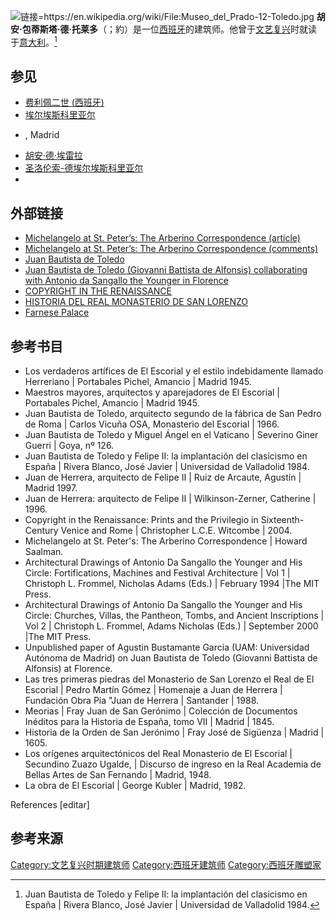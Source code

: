 {{citation style|time=2016-08-20T03:42:21+00:00}}
{{expand|time=2016-08-20T03:42:21+00:00}}
[[File:Museo_del_Prado-12-Toledo.jpg|链接=https://en.wikipedia.org/wiki/File:Museo_del_Prado-12-Toledo.jpg]]
'''胡安·包蒂斯塔·德·托莱多'''（{{lang-es|Juan Bautista de Toledo}}；約{{bd|1515年||1567年|5月19日}}）是一位[[西班牙|西班牙]]的建筑师。他曾于[[文艺复兴|文艺复兴]]时就读于[[意大利|意大利]]。<ref>Juan Bautista de Toledo y Felipe II: la implantación del clasicismo en España | Rivera Blanco, José Javier | Universidad de Valladolid 1984.</ref>

== 参见 ==
* [[费利佩二世_(西班牙)|费利佩二世 (西班牙)]]
* [[埃尔埃斯科里亚尔|埃尔埃斯科里亚尔]]
* {{tsl|en|La_Granjilla_de_La_Fresneda_de_El_Escorial||La Granjilla de La Fresneda de El Escorial}}, Madrid
* [[胡安·德·埃雷拉|胡安·德·埃雷拉]]
* [[圣洛伦索-德埃尔埃斯科里亚尔|圣洛伦索-德埃尔埃斯科里亚尔]]
* {{tsl|en|Valle_de_los_Caídos||Valle de los Caídos}}

== 外部链接 ==
* [http://www.jstor.org/pss/3049819 Michelangelo at St. Peter’s: The Arberino Correspondence  (article)]
* [http://www.jstor.org/pss/3049857 Michelangelo at St. Peter’s: The Arberino Correspondence  (comments)]
* [http://www.newadvent.org/cathen/08531a.htm Juan Bautista de Toledo] {{Wayback|url=http://www.newadvent.org/cathen/08531a.htm |date=20201029175338 }}
* [http://www.mega.it/eng/egui/monu/fortbas.htm Juan Bautista de Toledo (Giovanni Battista de Alfonsis)  collaborating with Antonio da Sangallo the Younger in Florence] {{Wayback|url=http://www.mega.it/eng/egui/monu/fortbas.htm |date=20210128023518 }}
* [http://books.google.es/books?id=Qijgk6YdxgMC&printsec=frontcover&dq=privilegio+witcombe&ei=4qkhSdXWOpTElQSi-6XLCg COPYRIGHT IN THE RENAISSANCE] {{Wayback|url=http://books.google.es/books?id=Qijgk6YdxgMC&printsec=frontcover&dq=privilegio+witcombe&ei=4qkhSdXWOpTElQSi-6XLCg |date=20120224215847 }}
* [http://books.google.es/books?id=cCfc06RCDIkC&dq=quevedo+historia+escorial&printsec=frontcover&source=bl&ots=7yrNkOUHB6&sig=urUJZP3Jv2X8Z777Sniraem8Ois&hl=es&sa=X&oi=book_result&resnum=1&ct=result HISTORIA DEL REAL MONASTERIO DE SAN LORENZO] {{Wayback|url=http://books.google.es/books?id=cCfc06RCDIkC&dq=quevedo+historia+escorial&printsec=frontcover&source=bl&ots=7yrNkOUHB6&sig=urUJZP3Jv2X8Z777Sniraem8Ois&hl=es&sa=X&oi=book_result&resnum=1&ct=result |date=20120224215919 }}
* [http://www.rome-guide.it/english/monuments/monuments_farnese.html Farnese Palace] {{Wayback|url=http://www.rome-guide.it/english/monuments/monuments_farnese.html |date=20180612213617 }}

== 参考书目 ==
* Los verdaderos artífices de El Escorial y el estilo indebidamente llamado Herreriano | Portabales Pichel, Amancio | Madrid 1945.
* Maestros mayores, arquitectos y aparejadores de El Escorial | Portabales Pichel, Amancio | Madrid 1945.
* Juan Bautista de Toledo, arquitecto segundo de la fábrica de San Pedro de Roma | Carlos Vicuña OSA, Monasterio del Escorial | 1966.
* Juan Bautista de Toledo y Miguel Ángel en el Vaticano | Severino Giner Guerri | Goya, nº 126.
* Juan Bautista de Toledo y Felipe II: la implantación del clasicismo en España | Rivera Blanco, José Javier | Universidad de Valladolid 1984.
* Juan de Herrera, arquitecto de Felipe II | Ruiz de Arcaute, Agustín | Madrid 1997.
* Juan de Herrera: arquitecto de Felipe II | Wilkinson-Zerner, Catherine | 1996.
* Copyright in the Renaissance: Prints and the Privilegio in Sixteenth-Century Venice and Rome | Christopher L.C.E. Witcombe | 2004.
* Michelangelo at St. Peter's: The Arberino Correspondence | Howard Saalman.
* Architectural Drawings of Antonio Da Sangallo the Younger and His Circle: Fortifications, Machines and Festival Architecture | Vol 1 | Christoph L. Frommel, Nicholas Adams (Eds.) | February 1994 |The MIT Press.
* Architectural Drawings of Antonio Da Sangallo the Younger and His Circle: Churches, Villas, the Pantheon, Tombs, and Ancient Inscriptions | Vol 2 | Christoph L. Frommel, Adams Nicholas (Eds.) | September 2000 |The MIT Press.
* Unpublished paper of Agustin Bustamante Garcia (UAM: Universidad Autónoma de Madrid) on Juan Bautista de Toledo (Giovanni Battista de Alfonsis) at Florence.
* Las tres primeras piedras del Monasterio de San Lorenzo el Real de El Escorial | Pedro Martín Gómez | Homenaje a Juan de Herrera | Fundación Obra Pía "Juan de Herrera | Santander | 1988.
* Meorias | Fray Juan de San Gerónimo | Colección de Documentos Inéditos para la Historia de España, tomo VII | Madrid | 1845.
* Historia de la Orden de San Jerónimo | Fray José de Sigüenza | Madrid | 1605.
* Los orígenes arquitectónicos del Real Monasterio de El Escorial | Secundino Zuazo Ugalde,  | Discurso de ingreso en la Real Academia de Bellas Artes de San Fernando | Madrid, 1948.
* La obra de El Escorial | George Kubler | Madrid, 1982.
References [editar]

== 参考来源 ==
{{Reflist}}

[[Category:文艺复兴时期建筑师|Category:文艺复兴时期建筑师]]
[[Category:西班牙建筑师|Category:西班牙建筑师]]
[[Category:西班牙雕塑家|Category:西班牙雕塑家]]